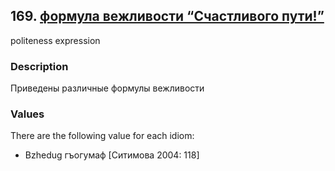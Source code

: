 ## 169. <a href =  'https://agricolamz.github.io/The_Circassian_Isoglosses_Database/169.html'>формула вежливости "Счастливого пути!"</a>
politeness expression

### Description

Приведены различные формулы вежливости

### Values
There are the following value for each idiom:

* Bzhedug  гъогумаф [Ситимова 2004: 118] 

